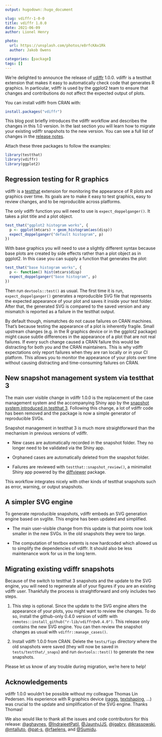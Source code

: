 ```yaml
---
output: hugodown::hugo_document

slug: vdiffr-1-0-0
title: vdiffr 1.0.0
date: 2021-06-09
author: Lionel Henry

photo:
  url: https://unsplash.com/photos/e8rfcKAx1Rk
  author: Jakob Owens

categories: [package] 
tags: []
---
```


We're delighted to announce the release of [vdiffr](https://vdiffr.r-lib.org/) 1.0.0. vdiffr is a testthat extension that makes it easy to automatically check code that generates R graphics. In particular, vdiffr is used by the ggplot2 team to ensure that changes and contributions do not affect the expected output of plots.

You can install vdiffr from CRAN with:

```r
install.packages("vdiffr")
```

This blog post briefly introduces the vdiffr workflow and describes the changes in this 1.0 version. In the last section you will learn how to migrate your existing vdiffr snapshots to the new version. You can see a full list of changes in the [release notes](https://vdiffr.r-lib.org/news/index.html#vdiffr-1-0-0-2021-06-08).

Attach these three packages to follow the examples:

```r
library(testthat)
library(vdiffr)
library(ggplot2)
```


## Regression testing for R graphics

vdiffr is a [testthat](https://testthat.r-lib.org/) extension for monitoring the appearance of R plots and graphics over time. Its goals are to make it easy to test graphics, easy to review changes, and to be reproducible across platforms.

The only vdiffr function you will need to use is `expect_doppelganger()`. It takes a plot title and a plot object.

```r
test_that("ggplot2 histogram works", {
  p <- ggplot(mtcars) + geom_histogram(aes(disp))
  expect_doppelganger("default histogram", p)
})
```

With base graphics you will need to use a slightly different syntax because base plots are created by side effects rather than a plot object as in ggplot2. In this case you can supply a function that generates the plot:

```r
test_that("base histogram works", {
  p <- function() hist(mtcars$disp)
  expect_doppelganger("base histogram", p)
})
```

Then run `devtools::test()` as usual. The first time it is run, `expect_doppelganger()` generates a reproducible SVG file that represents the expected appearance of your plot and saves it inside your test folder. After that, the generated SVG is compared to the saved version and any mismatch is reported as a failure in the testthat output.

By default though, mismatches do not cause failures on CRAN machines. That's because testing the appearance of a plot is inherently fragile. Small upstream changes (e.g. in the R graphics device or in the ggplot2 package) might cause subtle differences in the appearance of a plot that are not real failures. If every such change caused a CRAN failure this would be distracting for both you and the CRAN maintainers. This is why vdiffr expectations only report failures when they are ran locally or in your CI platform. This allows you to monitor the appearance of your plots over time without causing distracting and time-consuming failures on CRAN.


## New snapshot management system via testthat 3

The main user visible change in vdiffr 1.0.0 is the replacement of the case management system and the accompanying Shiny app by the [snapshot system introduced in testthat 3](https://testthat.r-lib.org/articles/snapshotting.html). Following this change, a lot of vdiffr code has been removed and the package is now a simple generator of reproducible SVGs.

Snapshot management in testthat 3 is much more straightforward than the mechanism in previous versions of vdiffr.

- New cases are automatically recorded in the snapshot folder. They no longer need to be validated via the Shiny app.

- Orphaned cases are automatically deleted from the snapshot folder.

- Failures are reviewed with `testthat::snapshot_review()`, a minimalist Shiny app powered by the [diffviewer](https://github.com/r-lib/diffviewer/) package.

This workflow integrates nicely with other kinds of testthat snapshots such as error, warning, or output snapshots.


## A simpler SVG engine

To generate reproducible snapshots, vdiffr embeds an SVG generation engine based on svglite. This engine has been updated and simplified.

- The main user-visible change from this update is that points now look smaller in the new SVGs. In the old snapshots they were too large.

- The computation of textbox extents is now hardcoded which allowed us to simplify the dependencies of vdiffr. It should also be less maintenance work for us in the long term.


## Migrating existing vdiffr snapshots

Because of the switch to testthat 3 snapshots and the update to the SVG engine, you will need to regenerate all of your figures if you are an existing vdiffr user. Thankfully the process is straightforward and only includes two steps.

1. This step is optional. Since the update to the SVG engine alters the appearance of your plots, you might want to review the changes. To do so, install the github-only 0.4.0 version of vdiffr with `remotes::install_github("r-lib/vdiffr@v0.4.0")`. This release only contains the new SVG engine. You can then review the snapshot changes as usual with `vdiffr::manage_cases()`.

2. Install vdiffr 1.0.0 from CRAN. Delete the `tests/figs` directory where the old snapshots were saved (they will now be saved in `tests/testthat/_snaps`) and run `devtools::test()` to generate the new snapshots.

Please let us know of any trouble during migration, we're here to help!


## Acknowledgements

vdiffr 1.0.0 wouldn't be possible without my colleague Thomas Lin Pedersen. His experience with R graphics device ([raggs](https://github.com/r-lib/ragg), [textshaping](https://github.com/r-lib/textshaping), ...) was crucial to the update and simplification of the SVG engine. Thanks Thomas!

We also would like to thank all the issues and code contributors for this release:  [&#x0040;aghaynes](https://github.com/aghaynes), [&#x0040;IndrajeetPatil](https://github.com/IndrajeetPatil), [&#x0040;JauntyJJS](https://github.com/JauntyJJS), [&#x0040;jgabry](https://github.com/jgabry), [&#x0040;krassowski](https://github.com/krassowski), [&#x0040;mtalluto](https://github.com/mtalluto), [&#x0040;pat-s](https://github.com/pat-s), [&#x0040;rfaelens](https://github.com/rfaelens), and [&#x0040;Sumidu](https://github.com/Sumidu).
